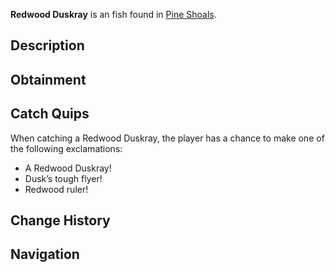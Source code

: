 {{FishInfobox
|image          = Redwood Duskray.png
|rarity         = Unusual
|sea            = Second Sea
|location       = [[Pine Shoals]]
|sublocation    = 
|sources        = Fishing Rod
|radar_location = 
|prog_speed     = +5
|xp             = 70
|weather        = Clear
|time           = Night
|season         = Autumn
|bait           = Minnow
|base_weight    = 8
|base_value     = 125
|weight_range   = 5
|base_chance    = 165
|base_resil     = 50
}}
'''Redwood Duskray''' is an {{Rarity|Unusual}} fish found in [[Pine Shoals]].

== Description ==
{{Description|A sturdy glider that rays through the dusk.|Bestiary Entry}}

== Obtainment ==
{{Description|It soars when the light fades red.|Bestiary Hint}}
{{Fish Availability|
Pine Shoals
|top_rods      = 
Free Spirit Rod\455727.67\372882.51;
Trident Rod\423137.17\361804.65;
Leviathan's Fang Rod\415639.24\350934.77;
Azure Of Lagoon\398370.71\333006.4;
Egg Rod\351146.44\345037.32;
Training Rod\333451.85\424667.95;
Flimsy Rod\303562.99\253847.17;
Heaven's Rod\286252.24\238254.4;
Destiny Rod\281539.08\232832.76;
Blazebringer Rod\350694.44\334183.17;
Verdant Shear Rod\348654.68\333332.9;
No-Life Rod\331321.05\291440.81;
Seraphic Rod\302208.08\258403.89;
Ethereal Prism Rod\297338.29\249732.72;
Challenger's Rod\292018.34\255827.94;
Depthseeker Rod\289727.48\266259.76;
Rod Of The Forgotten Fang\288152.63\246992.92;
Avalanche Rod\284819.55\262545.33;
Rod Of The Exalted One\282967.04\239839.28;
Volcanic Rod\282276.15\251941.57;
Rod Of The Depths\281340.35\243143.47;
Zeus Rod\280969.32\250775.17;
Steady Rod\278359.44\225827.46
|recommended   = Free Spirit Rod
}}

== Catch Quips ==
When catching a Redwood Duskray, the player has a chance to make one of the following exclamations:
* A Redwood Duskray!
* Dusk’s tough flyer!
* Redwood ruler!

== Change History ==
{{Change History|{{subst:Current Version}}}}

== Navigation ==
{{Fish Navbox|Pine Shoals}}